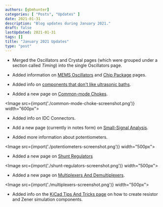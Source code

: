```yaml
---
authors: [gbmhunter]
categories: [ "Posts", "Updates" ]
date: 2021-01-31
description: "Blog updates during January 2021."
draft: false
lastUpdated: 2021-01-31
tags: []
title: "January 2021 Updates"
type: "post"
---
```



* Merged the Oscillators and Crystal pages (which were grouped under a section called _Timing_) into the single Oscillators page.

* Added information on [MEMS Oscillators](/electronics/components/oscillators/#mems-oscillators) and [Chip Package](/pcb-design/component-packages/chip-eia-component-packages) pages.

* Added info on [components that don't like ultrasonic baths](/electronics/tools/#ultrasonic-cleaners).

* Added a new page on [Common-mode Chokes](/electronics/components/common-mode-chokes).

<Image src={import('./common-mode-choke-screenshot.png')} width="600px"></Image>

* Added info on IDC Connectors.

* Add a new page (currently in notes form) on [Small-Signal Analysis](/electronics/circuit-design/small-signal-analysis).

* Added more information about potentiometers.

<Image src={import('./potentiometers-screenshot.png')} width="500px"></Image>

* Added a new page on [Shunt Regulators](/electronics/components/power-regulators/shunt-regulators)

<Image src={import('./shunt-regulators-screenshot.png')} width="500px"></Image>

* Added a new page on [Multiplexers And Demultiplexers](/electronics/components/multiplexers-and-demultiplexers).

<Image src={import('./multiplexers-screenshot.png')} width="500px"></Image>

* Added info on the [KiCad Tips And Tricks page](/electronics/general/kicad/kicad-tips-and-tricks) on how to create resistor and Zener simulation components.
